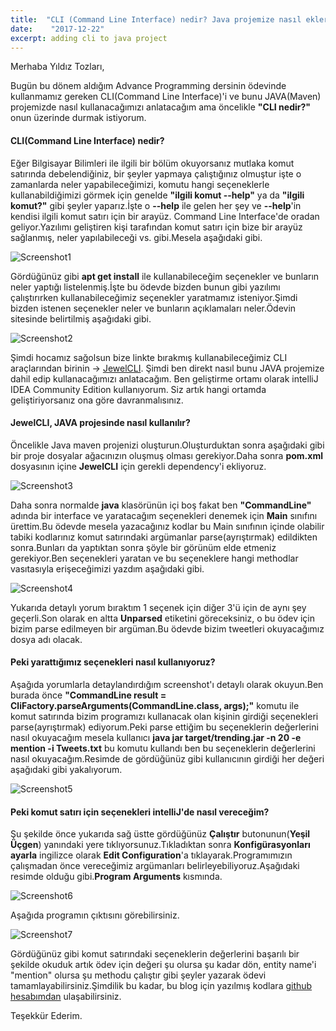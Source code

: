 ```yaml
---
title:  "CLI (Command Line Interface) nedir? Java projemize nasıl ekleriz?"
date:    "2017-12-22"
excerpt: adding cli to java project
---
```


Merhaba Yıldız Tozları,

Bugün bu dönem aldığım Advance Programming dersinin ödevinde kullanmamız gereken CLI(Command Line Interface)'i ve bunu JAVA(Maven) projemizde nasıl kullanacağımızı anlatacağım ama öncelikle **"CLI nedir?"** onun üzerinde durmak istiyorum.

#### **CLI(Command Line Interface) nedir?**

Eğer Bilgisayar Bilimleri ile ilgili bir bölüm okuyorsanız mutlaka komut satırında debelendiğiniz, bir şeyler yapmaya çalıştığınız olmuştur işte o zamanlarda neler yapabileceğimizi, komutu hangi seçeneklerle kullanabildiğimizi görmek için genelde **"ilgili komut --help"** ya da **"ilgili komut?"** gibi şeyler yaparız.İşte o **--help** ile gelen her şey ve **--help**'in kendisi ilgili komut satırı için bir arayüz. Command Line Interface'de oradan geliyor.Yazılımı geliştiren kişi tarafından komut satırı için bize bir arayüz sağlanmış, neler yapılabileceği vs. gibi.Mesela aşağıdaki gibi.

![Screenshot1](/about-cli/screenshot1.png)

Gördüğünüz gibi **apt get install** ile kullanabileceğim seçenekler ve bunların neler yaptığı listelenmiş.İşte bu ödevde bizden bunun gibi yazılımı çalıştırırken kullanabileceğimiz seçenekler yaratmamız isteniyor.Şimdi bizden istenen seçenekler neler ve bunların açıklamaları neler.Ödevin sitesinde belirtilmiş aşağıdaki gibi.

![Screenshot2](/about-cli/screenshot2.png)

Şimdi hocamız sağolsun bize linkte bırakmış kullanabileceğimiz CLI araçlarından birinin -> [JewelCLI](http://jewelcli.lexicalscope.com/). Şimdi ben direkt nasıl bunu JAVA projemize dahil edip kullanacağımızı anlatacağım. Ben geliştirme ortamı olarak intelliJ IDEA Community Edition kullanıyorum. Siz artık hangi ortamda geliştiriyorsanız ona göre davranmalısınız.

#### **JewelCLI, JAVA projesinde nasıl kullanılır?**

Öncelikle Java maven projenizi oluşturun.Oluşturduktan sonra aşağıdaki gibi bir proje dosyalar ağacınızın oluşmuş olması gerekiyor.Daha sonra **pom.xml** dosyasının içine **JewelCLI** için gerekli dependency'i ekliyoruz.

![Screenshot3](/about-cli/screenshot3.png)


 Daha sonra normalde **java** klasörünün içi boş fakat ben **"CommandLine"** adında bir interface ve yaratacağım seçenekleri denemek için **Main** sınıfını ürettim.Bu ödevde mesela yazacağınız kodlar bu Main sınıfının içinde olabilir tabiki kodlarınız komut satırındaki argümanlar parse(ayrıştırmak) edildikten sonra.Bunları da yaptıktan sonra şöyle bir görünüm elde etmeniz gerekiyor.Ben seçenekleri yaratan ve bu seçeneklere hangi methodlar vasıtasıyla erişeceğimizi yazdım aşağıdaki gibi.

![Screenshot4](/about-cli/screenshot4.png)

Yukarıda detaylı yorum bıraktım 1 seçenek için diğer 3'ü için de aynı şey geçerli.Son olarak en altta **Unparsed** etiketini göreceksiniz, o bu ödev için bizim parse edilmeyen bir argüman.Bu ödevde bizim tweetleri okuyacağımız dosya adı olacak.

#### **Peki yarattığımız seçenekleri nasıl kullanıyoruz?**

Aşağıda yorumlarla detaylandırdığım screenshot'ı detaylı olarak okuyun.Ben burada önce **"CommandLine result = CliFactory.parseArguments(CommandLine.class, args);"** komutu ile komut satırında bizim programızı kullanacak olan kişinin girdiği seçenekleri parse(ayrıştırmak) ediyorum.Peki parse ettiğim bu seçeneklerin değerlerini nasıl okuyacağım mesela kullanıcı **java jar target/trending.jar -n 20 -e mention -i Tweets.txt**
bu komutu kullandı ben bu seçeneklerin değerlerini nasıl okuyacağım.Resimde de gördüğünüz gibi kullanıcının girdiği her değeri aşağıdaki gibi yakalıyorum.

![Screenshot5](/about-cli/screenshot5.png)

#### **Peki komut satırı için seçenekleri intelliJ'de nasıl vereceğim?**

Şu şekilde önce yukarıda sağ üstte gördüğünüz **Çalıştır** butonunun(**Yeşil Üçgen**) yanındaki yere tıklıyorsunuz.Tıkladıktan sonra **Konfigürasyonları ayarla** ingilizce olarak **Edit Configuration**'a tıklayarak.Programımızın çalışmadan önce vereceğimiz argümanları belirleyebiliyoruz.Aşağıdaki resimde olduğu gibi.**Program Arguments** kısmında.

![Screenshot6](/about-cli/screenshot6.png)

Aşağıda programın çıktısını görebilirsiniz.

![Screenshot7](/about-cli/screenshot7.png)

Gördüğünüz gibi komut satırındaki seçeneklerin değerlerini başarılı bir şekilde okuduk artık ödev için değeri şu olursa şu kadar dön, entity name'i "mention" olursa şu methodu çalıştır gibi şeyler yazarak ödevi tamamlayabilirsiniz.Şimdilik bu kadar, bu blog için yazılmış kodlara [github hesabımdan](https://github.com/koksalmis/trending) ulaşabilirsiniz.

Teşekkür Ederim.



